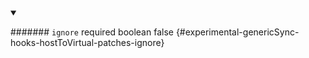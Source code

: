 
<details className="config-field" data-expandable="false" open>
<summary>

####### `ignore` <span className="config-field-required" data-required="false">required</span> <span className="config-field-type">boolean</span> <span className="config-field-default">false</span> <span className="config-field-enum"></span> {#experimental-genericSync-hooks-hostToVirtual-patches-ignore}



</summary>



</details>
